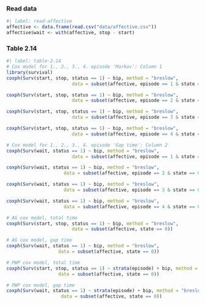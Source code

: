 ### Read data {.unnumbered}

```r
#| label: read-affective
affective <- data.frame(read.csv("data/affective.csv"))
affective$wait <- with(affective, stop - start)
```

### Table 2.14 {.unnumbered} 

```r
#| label: table-2.14
# Cox model for 1., 2., 3., 4. episode 'Markov': Column 1
library(survival)
coxph(Surv(start, stop, status == 1) ~ bip, method = "breslow",
                        data = subset(affective, episode == 1 & state == 0))

coxph(Surv(start, stop, status == 1) ~ bip, method = "breslow",
                        data = subset(affective, episode == 2 & state == 0))

coxph(Surv(start, stop, status == 1) ~ bip, method = "breslow",
                        data = subset(affective, episode == 3 & state == 0)) 

coxph(Surv(start, stop, status == 1) ~ bip, method = "breslow",
                        data = subset(affective, episode == 4 & state == 0)) 

# Cox model for 1., 2., 3., 4. episode 'Gap time': Column 2
coxph(Surv(wait, status == 1) ~ bip, method = "breslow",
                        data = subset(affective, episode == 1 & state == 0)) 

coxph(Surv(wait, status == 1) ~ bip, method = "breslow",
                     data = subset(affective, episode == 2 & state == 0))

coxph(Surv(wait, status == 1) ~ bip, method = "breslow",
                     data = subset(affective, episode == 3 & state == 0)) 

coxph(Surv(wait, status == 1) ~ bip, method = "breslow",
                     data = subset(affective, episode == 4 & state == 0)) 

# AG cox model, total time
coxph(Surv(start, stop, status == 1) ~ bip, method = "breslow",
                        data = subset(affective, state == 0))

# AG cox model, gap time
coxph(Surv(wait, status == 1) ~ bip, method = "breslow",
                   data = subset(affective, state == 0))

# PWP cox model, total time
coxph(Surv(start, stop, status == 1) ~ strata(episode) + bip, method = "breslow",
                   data = subset(affective, state == 0)) 

# PWP cox model, gap time
coxph(Surv(wait, status == 1) ~ strata(episode) + bip, method = "breslow", 
                    data = subset(affective, state == 0)) 
```
